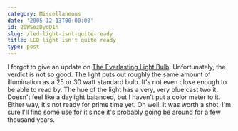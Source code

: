 ```yaml
---
category: Miscellaneous
date: '2005-12-13T00:00:00'
id: 20WSezDydD1n
slug: /led-light-isnt-quite-ready
title: LED light isn't quite ready
type: post
---
```


I forgot to give an update on
[The Everlasting Light Bulb](http://www.alanwsmith.com/blog/?p=144).
Unfortunately, the verdict is not so good. The light puts out
roughly the same amount of illumination as a 25 or 30 watt standard
bulb. It's not even close enough to be able to read by. The hue of
the light has a very, very blue cast two it. Doesn't feel like a
daylight balanced, but I haven't put a color meter to it. Either
way, it's not ready for prime time yet. Oh well, it was worth a
shot. I'm sure I'll find some use for it since it's probably going
be around for a few thousand years.